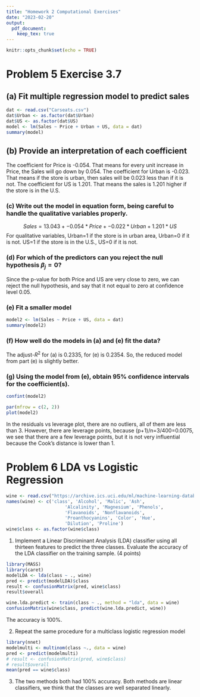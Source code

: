 ```yaml
---
title: "Homework 2 Computational Exercises"
date: "2023-02-20"
output: 
  pdf_document:
    keep_tex: true
---
```


```r
knitr::opts_chunk$set(echo = TRUE)
```

# Problem 5 Exercise 3.7

## (a) Fit multiple regression model to predict sales

```r
dat <- read.csv("Carseats.csv")
dat$Urban <- as.factor(dat$Urban)
dat$US <- as.factor(dat$US)
model <- lm(Sales ~ Price + Urban + US, data = dat)
summary(model)
```

## (b) Provide an interpretation of each coefficient

The coefficient for Price is -0.054. That means for every unit increase in Price, the Sales will go down by 0.054. The coefficient for Urban is -0.023. That means if the store is urban, then sales will be 0.023 less than if it is not. The coefficient for US is 1.201. That means the sales is 1.201 higher if the store is in the U.S.

### (c) Write out the model in equation form, being careful to handle the qualitative variables properly.

$$Sales = 13.043 + -0.054*Price + -0.022*Urban + 1.201*US$$ For qualitative variables, Urban=1 if the store is in urban area, Urban=0 if it is not. US=1 if the store is in the U.S., US=0 if it is not.

### (d) For which of the predictors can you reject the null hypothesis $\beta_j =0$?

Since the p-value for both Price and US are very close to zero, we can reject the null hypothesis, and say that it not equal to zero at confidence level 0.05.

### (e) Fit a smaller model

```r
model2 <- lm(Sales ~ Price + US, data = dat)
summary(model2)
```

### (f) How well do the models in (a) and (e) fit the data?

The adjust-$R^2$ for (a) is 0.2335, for (e) is 0.2354. So, the reduced model from part (e) is slightly better.

### (g) Using the model from (e), obtain 95% confidence intervals for the coefficient(s).

```r
confint(model2)
```

```r
par(mfrow = c(2, 2))
plot(model2)
```

In the residuals vs leverage plot, there are no outliers, all of them are less than 3. However, there are leverage points, because (p+1)/n=3/400=0.0075, we see that there are a few leverage points, but it is not very influential because the Cook's distance is lower than 1.

# Problem 6 LDA vs Logistic Regression

```r
wine <- read.csv("https://archive.ics.uci.edu/ml/machine-learning-databases/wine/wine.data", sep = ",", header = FALSE)
names(wine) <- c('class', 'Alcohol', 'Malic', 'Ash', 
                      'Alcalinity', 'Magnesium', 'Phenols', 
                      'Flavanoids', 'Nonflavanoids',
                      'Proanthocyanins', 'Color', 'Hue', 
                      'Dilution', 'Proline')
wine$class <- as.factor(wine$class)
```

1.  Implement a Linear Discriminant Analysis (LDA) classifier using all thirteen features to predict the three classes. Evaluate the accuracy of the LDA classifier on the training sample. (4 points)
```r
library(MASS)
library(caret)
modelLDA <- lda(class ~ ., wine)
pred <- predict(modelLDA)$class
result <- confusionMatrix(pred, wine$class)
result$overall

wine.lda.predict <- train(class ~ ., method = "lda", data = wine)
confusionMatrix(wine$class, predict(wine.lda.predict, wine))
```
The accuracy is 100%.

2. Repeat the same procedure for a multiclass logistic regression model
```r
library(nnet)
modelmulti <- multinom(class ~., data = wine)
pred <- predict(modelmulti)
# result <- confusionMatrix(pred, wine$class)
# result$overall
mean(pred == wine$class)
```
3. The two methods both had 100% accuracy. Both methods are linear classifiers, we think that the classes are well separated linearly.
